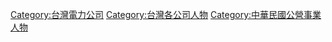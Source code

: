 [[Category:台灣電力公司|Category:台灣電力公司]]
[[Category:台灣各公司人物|Category:台灣各公司人物]]
[[Category:中華民國公營事業人物|Category:中華民國公營事業人物]]